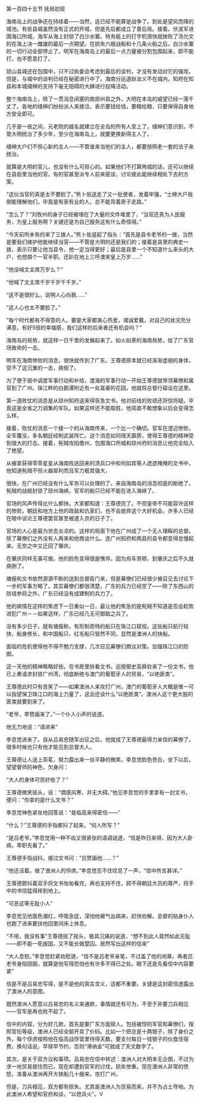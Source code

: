 

第一百四十五节 抚局初现

海南岛上的战争还在持续着――当然，这已经不能算是战争了。到处是望风而降的城池。有些县城虽然没有正式的开城，但是先后都成立了善后局。接着。伏波军进围海口所城，海军从海上封锁了白沙水寨。特务艇上的打字机很快就挫败了汤允文的在海上决一雌雄的最后一点期望。在损失六艘战船和十几条火船之后，白沙水寨的一切行动全部停止了。明军在海南岛上的最后一点力量被分割包围起来，即不能打，也不愿意打了。

琼山县城还在包围中，只不过执委会考虑到最后的谈判，才没有发动对它的强攻。但是，与城中的谈判已经在秘密进行中了。海南分巡道赵汝义不在城内，知府在知县和本城缙绅的支持下毫无阻碍的大肆进行投降活动。

整个海南岛上，除了一贯消息闭塞的南部州县之外，大明在本岛的威望已经一落千丈了。各地的缙绅们纷纷派人来接洽，表示要钱给钱，要粮给粮，只要保得自身地方安全即可。

几乎是一夜之间，元老院的威名就建立在全岛的所有人至上了。缙绅们意识到，不管大明统治了多少年，至少在海南岛上，就要更换新得主人了。

缙绅大户们不担心新的主人――不管谁来当他们的主人，都要按照老一套的法子来统治。

就算是大明的官儿，也没有什么可担心的。如果他们不打算殉城的话，还可以继续在县衙里当他的官。有的官甚至派专人前来密谈，讨论彼此能继续相处下去的方案。

“这伙当官的真是太不要脸了。”熊卜佑送走了又一批使者，发着牢骚，“士绅大户我倒能理解他们，毕竟是有家有业的人，总不能背着房子走路。”

“怎么了？”刘牧州的身子已经被埋在了大量的文件堆里了，“当官还真为人民服务，为皇上服务啊？关键还是为自己服务这有什么奇怪得。”

“今天前所未有的来了三拨人。”熊卜佑竖起了指头：“首先是县令老爷的一拨，当然是要我们维护他能继续当官――不管是大明的还是我们的；接着是县里的典史一拨，表示只要让他当县令，他一定当得更好；最后是县里一个不知道什么来头的大户，也想搞个一官半职。还趴在地上三呼澳宋皇上万岁……”

“他没喊文主席万岁么？”

“他喊了文主席千岁千岁千千岁。”

“这不是很好么，说明人心向我……”

“这人心也太不要脸了。”

“每个时代都有不得意的人。要是大家都衷心热爱，竭诚爱戴，对自己的状况充分满意，有好5倍的幸福感，我们这样的后来者还有机会吗？”

海南岛的局势，就这样一日千里的发展起来了。如火如荼的海南局势，给了广东官场致命的一击。

明军在海南惨败的消息，很快就传到了广东。王尊德原本就已经渐渐虚弱的身体，受不了这沉重的一击，病倒了。

为了便于居中调度军事行动和补给，渡海的军事行动一开始王尊德就带领幕僚和属官到了广州。珠江畔的白鹅谭附近有一处富豪的花园，他就将总督行辕设在这里。

第一道败仗的消息是从琼州知府送来得告急文书。他对前线的败绩还将信将疑。毕竟这是全省之力调集的军队。如果这样还不能取胜，他简直不敢想象以后会变得怎么样。

接着，败仗的消息一个接一个的从海南传来，一个比一个确切。官军在澄迈惨败，全军覆没，多名朝廷经制武装阵亡。这个消息如同晴天霹雳，使得王尊德的精神受到很大的打击。接着，髡贼攻陷儋州，包围海口所城和琼州府的消息让他完全陷入了绝望。

从被拿获得零零星星从海南败逃回来的溃兵口中和何如宾等人遮遮掩掩的文书中，他知道髡贼不但火器犀利而且军力极其强大，

很快，在广州已经没有什么军务可以处理的了。来自海南岛的消息彻底的断绝了。髡贼的战舰封锁了琼州海峡，官军的船只已经不能在进入海峡了。

官场的风声传得比什么都快。大家都知道：王尊德完了。不但皇帝不可能容许这样的惨败，朝廷和地方上他的政敌和仇家们，也不会放弃这个大好机会。许多人已经在暗中谈论王尊德罢官甚至被逮入京的日子了。

官场的人心是最为世态炎凉的。这样的局面下他在广州成了一个无人理睬的总督。除了幕僚们之外没有人再来和他商谈什么。连广州知府和两县的县令都变得怠慢起来。无奈之中又迁回了肇庆。

在肇庆同样无事可做。他的脸色变得很是憔悴。因为舟车劳顿，到肇庆之后不久就病倒了。

塘报和文书依然源源不断的送到总督衙门来，但是幕僚们已经很少被召见去讨论下一步的军事方略了。其实幕僚们都很清楚，广东的兵力已经空了――除了东西山的防瑶参将之外，广东已经没有成建制的兵力了。

他的病情在这样的焦虑下一日重似一日，最让他的焦急的是髡贼不知道是否会趁势进犯广州－－如果这样，广东已经几无可御敌之兵了。

没有多少日子，就有塘报称，有形制奇特的船只在珠江口窥视。这些船只航行轻快，船身修长，和中国船只、红毛船只皆然不同，显然是澳洲人的快船。

面临的危机使得他不得不勉力支撑，几次召见幕僚们商议对策。加强珠江口的防御。

这一天他的精神略略好些。在书房里拆看文书。巡按御史高舜钦来了一份文书，他已上奏请求封锁广州湾，彻底断绝与澳门的葡萄牙人的贸易，“以绝匪类”。

王尊德此时只有苦笑了――如果澳洲人来攻打广州，澳门的葡萄牙人大概是惟一可以指望保卫珠江口的海上力量了，这会还谈什么“以绝匪类”。澳洲人这个更大股的匪类就要到来了。

“老爷，李赞画来了。”一个仆人小声的说道。

他无力地说：“请进来”

李息觉进来了。自从吕易忠随军出征之后，他就成了王尊德最得力亲信的幕僚了。很多时候也只有他才能见到总督大人。

王尊德让人送上茶茗，努力露出来一丝平静的微笑。李息觉脸色苍白，坐下以后，望望督师的神色，欠身问：

“大人的身体可否好些了？”

王尊德微笑摇头，说：“偶感风寒，并无大碍。”他见李息觉的手里拿有一封文书，便问：“你拿的是什么文书？”

李息觉神色紧张地回答说：“是临高来得密信――”

“什么？”王尊德的手指都抖了起来，“何人所写？”

“是吕老爷。”李息觉用一种不齿又很紧张的语调说道，“信是昨日来得，因为大人卧病，卑职先看了。”

王尊德手指战抖，接过文书问：“吕赞画他……？”

“他还活着。做了澳洲人的俘虏。”李息觉忍不住叹息了一声，“信中所言甚详。”

王尊德颤抖着双手将文书匆匆看完，再也支持不住，顾不得朝廷大员的尊严，将手中的书信猛得摔到地上。

“可恶这等无耻小人”

李息觉见他面色潮红，呼吸急促，深怕他被气出病来，赶快劝解。总督的贴身仆人也跑了进来要扶他回里间床上休息。

“不用，我没有事”王尊德摇了摇头，极其沉痛的说道，“想不到此人竟然如此无耻――即不能一死报国，又不能长做楚囚。居然写出这样的信来”

“大人息怒。”李息觉赶紧劝慰道，“信不是吕老爷亲笔，不过盖了他的闲章。再者吕老爷身陷囹圄，就算是他写得恐怕也有许多不得已之处。眼下还是先看信中内容要紧”

信是不是吕易忠写得，是不是他的真实含义，这都不重要。关键是这封密信透露出了澳洲人的意图。

既然澳洲人愿意以吕易忠的名义来通款，事情就还有可为，不至于非要刀兵相见――官军是再也败不起了。

信中的内容，分为好几款。首先是要广东方面赎人。包括被俘的军官和幕僚们，按照官衔等级，澳洲人已经全部开具了价码。比如一个把总是十两银子，除了身价之外，每个俘虏按照他在临高战俘营里待得天数，要支付每日一钱银子的伙食住宿费。换句话说，早赎早节约，否则“滞纳金”可就成了天文数字了。

其次，是关于双方议和事项。吕易忠在信中转述：澳洲人对大明本无企图，不过为求一地贸易居住而已，现在却遭到官军的讨伐，损失惨重。现在澳洲人非常的愤怒，准备从澳洲再开大铁船几十艘来，攻打广州。

但是，刀兵相见，双方都有损失。尤其是澳洲人为贸易而来，并不为占土夺地。为此澳洲人希望和官府和谈，“以熄兵火”。V

